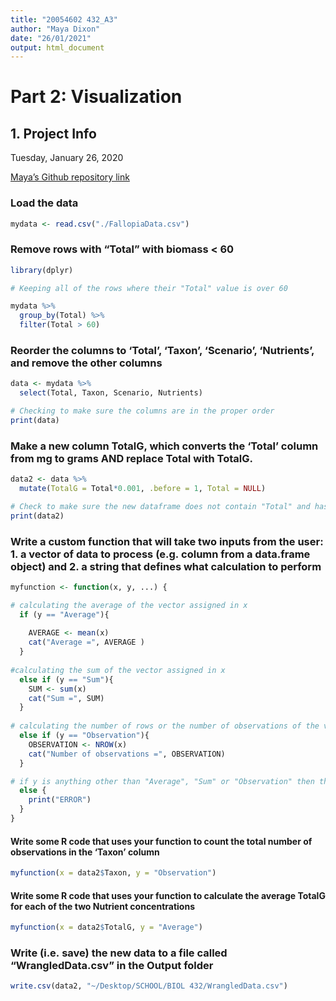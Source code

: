 ```yaml
---
title: "20054602 432_A3"
author: "Maya Dixon"
date: "26/01/2021"
output: html_document
---
```


# Part 2: Visualization

## 1. Project Info

Tuesday, January 26, 2020

[Maya's Github repository link](https://github.com/maya-dixon/432)

### Load the data

```r
mydata <- read.csv("./FallopiaData.csv")
```

### Remove rows with "Total" with biomass < 60

```r
library(dplyr)

# Keeping all of the rows where their "Total" value is over 60

mydata %>% 
  group_by(Total) %>% 
  filter(Total > 60)
```

### Reorder the columns to ‘Total’, ‘Taxon’, ‘Scenario’, ‘Nutrients’, and remove the other columns

```r
data <- mydata %>% 
  select(Total, Taxon, Scenario, Nutrients)

# Checking to make sure the columns are in the proper order
print(data)
```

### Make a new column TotalG, which converts the ‘Total’ column from mg to grams AND replace Total with TotalG.

```r
data2 <- data %>% 
  mutate(TotalG = Total*0.001, .before = 1, Total = NULL)

# Check to make sure the new dataframe does not contain "Total" and has "TotalG" in it's place
print(data2)
```

### Write a custom function that will take two inputs from the user: 1. a vector of data to process (e.g. column from a data.frame object) and 2. a string that defines what calculation to perform

```r
myfunction <- function(x, y, ...) {

# calculating the average of the vector assigned in x
  if (y == "Average"){
  
    AVERAGE <- mean(x) 
    cat("Average =", AVERAGE )
  } 
  
#calculating the sum of the vector assigned in x
  else if (y == "Sum"){
    SUM <- sum(x)
    cat("Sum =", SUM)
  }
  
# calculating the number of rows or the number of observations of the vector assigned in x
  else if (y == "Observation"){
    OBSERVATION <- NROW(x)
    cat("Number of observations =", OBSERVATION)
  } 

# if y is anything other than "Average", "Sum" or "Observation" then the function will return an error message to the user.
  else {
    print("ERROR")
  }
}
```


#### Write some R code that uses your function to count the total number of observations in the 'Taxon' column

```r
myfunction(x = data2$Taxon, y = "Observation")
```

#### Write some R code that uses your function  to calculate the average TotalG for each of the two Nutrient concentrations

```r
myfunction(x = data2$TotalG, y = "Average")
```


### Write (i.e. save) the new data to a file called "WrangledData.csv" in the Output folder

```r
write.csv(data2, "~/Desktop/SCHOOL/BIOL 432/WrangledData.csv")
```







































